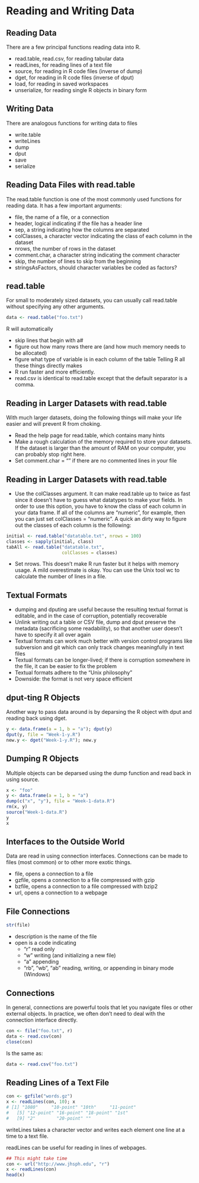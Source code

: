 Reading and Writing Data
=============================

Reading Data
-------------

There are a few principal functions reading data into R.

* read.table, read.csv, for reading tabular data
* readLines, for reading lines of a text file
* source, for reading in R code files (inverse of dump)
* dget, for reading in R code files (inverse of dput)
* load, for reading in saved workspaces
* unserialize, for reading single R objects in binary form

Writing Data
-------------

There are analogous functions for writing data to files

* write.table
* writeLines
* dump
* dput
* save
* serialize

Reading Data Files with read.table
-------------------------------------

The read.table function is one of the most commonly used functions for reading data. It has a few important arguments:

* file, the name of a file, or a connection
* header, logical indicating if the file has a header line
* sep, a string indicating how the columns are separated
* colClasses, a character vector indicating the class of each column in the dataset
* nrows, the number of rows in the dataset
* comment.char, a character string indicating the comment character
* skip, the number of lines to skip from the beginning
* stringsAsFactors, should character variables be coded as factors?

read.table
--------------

For small to moderately sized datasets, you can usually call read.table without specifying any other arguments.

```r
data <- read.table("foo.txt")
```

R will automatically

* skip lines that begin with a#
* figure out how many rows there are (and how much memory needs to be allocated)
* figure what type of variable is in each column of the table Telling R all these things directly makes
* R run faster and more efficiently.
* read.csv is identical to read.table except that the default separator is a comma.

Reading in Larger Datasets with read.table
------------------------------------------

With much larger datasets, doing the following things will make your life easier and will prevent R from choking.

* Read the help page for read.table, which contains many hints
* Make a rough calculation of the memory required to store your datasets. If the dataset is larger than the amount of RAM on your computer, you can probably stop right here.
* Set comment.char = "" if there are no commented lines in your file


Reading in Larger Datasets with read.table
------------------------------------------

* Use the colClasses argument. It can make read.table up to twice as fast since it doesn't have to guess what datatypes to make your fields.  In order to use this option, you have to know the class of each column in your data frame. If all of the columns are “numeric”, for example, then you can just set colClasses = "numeric". A quick an dirty way to figure out the classes of each column is the following:

```r
initial <- read.table("datatable.txt", nrows = 100)
classes <- sapply(initial, class)
tabAll <- read.table("datatable.txt",
                     colClasses = classes)
```

* Set nrows. This doesn't make R run faster but it helps with memory usage. A mild overestimate is okay. You can use the Unix tool wc to calculate the number of lines in a file.

Textual Formats
---------------

* dumping and dputing are useful because the resulting textual format is editable, and in the case of corruption, potentially recoverable
* Unlink writing out a table or CSV file, dump and dput preserve the metadata (sacrificing some readability), so that another user doesn't have to specify it all over again
* Textual formats can work much better with version control programs like subversion and git which can only track changes meaningfully in text files
* Textual formats can be longer-lived; if there is corruption somewhere in the file, it can be easier to fix the problem
* Textual formats adhere to the "Unix philosophy"
* Downside: the format is not very space efficient


dput-ting R Objects
-------------------

Another way to pass data around is by deparsing the R object with dput and reading back using dget.

```r
y <- data.frame(a = 1, b = "a"); dput(y)
dput(y, file = "Week-1-y.R")
new.y <- dget("Week-1-y.R"); new.y
```

Dumping R Objects
-----------------

Multiple objects can be deparsed using the dump function and read back in using source.

```r
x <- "foo"
y <- data.frame(a = 1, b = "a")
dump(c("x", "y"), file = "Week-1-data.R")
rm(x, y)
source("Week-1-data.R")
y
x
```

Interfaces to the Outside World
-------------------------------

Data are read in using connection interfaces. Connections can be made to files (most common) or to other more exotic things.

* file, opens a connection to a file
* gzfile, opens a connection to a file compressed with gzip
* bzfile, opens a connection to a file compressed with bzip2
* url, opens a connection to a webpage

File Connections
----------------
```r
str(file)
```

* description is the name of the file
* open is a code indicating
	* "r" read only
	* "w" writing (and initializing a new file)
	* "a" appending
	* "rb", "wb", "ab" reading, writing, or appending in binary mode (Windows)

Connections
---------------

In general, connections are powerful tools that let you navigate files or other external objects. In practice, we often don't need to deal with the connection interface directly.

```r
con <- file("foo.txt", r)
data <- read.csv(con)
close(con)
```

Is the same as:

```r
data <- read.csv("foo.txt")
```

Reading Lines of a Text File
----------------------------

```r
con <- gzfile("words.gz")
x <- readLines(con, 10); x
# [1] "1080"     "10-point" "10th"     "11-point"
#	[5] "12-point" "16-point" "18-point" "1st"
#	[9]	"2"        "20-point" ""
```

writeLines takes a character vector and writes each element one line at a time to a text file.

readLines can be useful for reading in lines of webpages.

```r
## This might take time
con <- url("http://www.jhsph.edu", "r")
x <- readLines(con)
head(x)
```